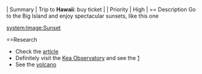 | Summary | Trip to '''Hawaii''': buy ticket |
| Priority | High |
== Description
Go to the Big Island and enjoy spectacular sunsets, like this one

[[system:Image:Sunset]]

==Research
* Check the [http://en.wikipedia.org/wiki/Hawaii_%28island%29|Wikipedia article]
* Definitely visit the [http://www.ifa.hawaii.edu/mko/|Mauna Kea Observatory] and see the [http://www.keckobservatory.org/|Keck]
* See the [http://www.nps.gov/havo/index.htm|active volcano]
